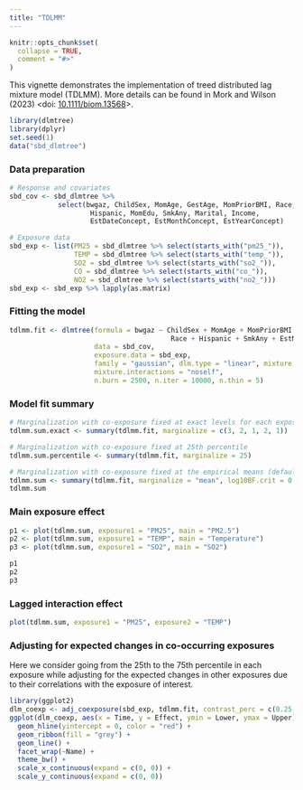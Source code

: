 ```yaml
---
title: "TDLMM"
---
```


```r
knitr::opts_chunk$set(
  collapse = TRUE,
  comment = "#>"
)
```

This vignette demonstrates the implementation of treed distributed lag mixture model (TDLMM). More details can be found in Mork and Wilson (2023) <doi: [10.1111/biom.13568](https://doi.org/10.1111/biom.13568)>.

```r
library(dlmtree)
library(dplyr)
set.seed(1)
data("sbd_dlmtree")
```

### Data preparation
```r
# Response and covariates
sbd_cov <- sbd_dlmtree %>% 
            select(bwgaz, ChildSex, MomAge, GestAge, MomPriorBMI, Race,
                    Hispanic, MomEdu, SmkAny, Marital, Income,
                    EstDateConcept, EstMonthConcept, EstYearConcept)

# Exposure data
sbd_exp <- list(PM25 = sbd_dlmtree %>% select(starts_with("pm25_")),
                TEMP = sbd_dlmtree %>% select(starts_with("temp_")),
                SO2 = sbd_dlmtree %>% select(starts_with("so2_")),
                CO = sbd_dlmtree %>% select(starts_with("co_")),
                NO2 = sbd_dlmtree %>% select(starts_with("no2_")))
sbd_exp <- sbd_exp %>% lapply(as.matrix)
```

### Fitting the model
```r
tdlmm.fit <- dlmtree(formula = bwgaz ~ ChildSex + MomAge + MomPriorBMI +
                                        Race + Hispanic + SmkAny + EstMonthConcept,
                     data = sbd_cov,
                     exposure.data = sbd_exp,
                     family = "gaussian", dlm.type = "linear", mixture = TRUE,
                     mixture.interactions = "noself",
                     n.burn = 2500, n.iter = 10000, n.thin = 5)
```

### Model fit summary
```r
# Marginalization with co-exposure fixed at exact levels for each exposure
tdlmm.sum.exact <- summary(tdlmm.fit, marginalize = c(3, 2, 1, 2, 1))

# Marginalization with co-exposure fixed at 25th percentile
tdlmm.sum.percentile <- summary(tdlmm.fit, marginalize = 25)

# Marginalization with co-exposure fixed at the empirical means (default)
tdlmm.sum <- summary(tdlmm.fit, marginalize = "mean", log10BF.crit = 0.5)
tdlmm.sum
```

### Main exposure effect
```r
p1 <- plot(tdlmm.sum, exposure1 = "PM25", main = "PM2.5")
p2 <- plot(tdlmm.sum, exposure1 = "TEMP", main = "Temperature")
p3 <- plot(tdlmm.sum, exposure1 = "SO2", main = "SO2")

p1
p2
p3
```

### Lagged interaction effect
```r
plot(tdlmm.sum, exposure1 = "PM25", exposure2 = "TEMP")
```

### Adjusting for expected changes in co-occurring exposures
Here we consider going from the 25th to the 75th percentile in each exposure while adjusting for the expected changes in other exposures due to their correlations with the exposure of interest.
```r
library(ggplot2)
dlm_coexp <- adj_coexposure(sbd_exp, tdlmm.fit, contrast_perc = c(0.25, 0.75))
ggplot(dlm_coexp, aes(x = Time, y = Effect, ymin = Lower, ymax = Upper)) +
  geom_hline(yintercept = 0, color = "red") +
  geom_ribbon(fill = "grey") +
  geom_line() +
  facet_wrap(~Name) +
  theme_bw() + 
  scale_x_continuous(expand = c(0, 0)) +
  scale_y_continuous(expand = c(0, 0))
```